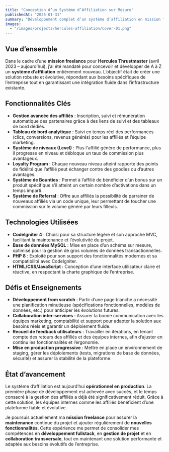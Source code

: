 ```yaml
---
title: "Conception d’un Système d’Affiliation sur Mesure"
publishedAt: "2025-01-31"
summary: "Développement complet d’un système d’affiliation en mission freelance pour Hercules Thrustmaster, actuellement en production et évoluant grâce à de nouvelles fonctionnalités et à la maintenance continue."
images:
  - "/images/projects/hercules-affiliation/cover-01.png"
---
```


## Vue d’ensemble

Dans le cadre d’une **mission freelance** pour **Hercules Thrustmaster** (avril 2023 – aujourd’hui), j’ai été mandaté pour concevoir et développer de A à Z un **système d’affiliation** entièrement nouveau. L’objectif était de créer une solution robuste et évolutive, répondant aux besoins spécifiques de l’entreprise tout en garantissant une intégration fluide dans l’infrastructure existante.

## Fonctionnalités Clés

- **Gestion avancée des affiliés** : Inscription, suivi et rémunération automatique des partenaires grâce à des liens de suivi et des tableaux de bord dédiés.
- **Tableau de bord analytique** : Suivi en temps réel des performances (clics, conversions, revenus générés) pour les affiliés et l’équipe marketing.
- **Système de niveaux (Level)** : Plus l'affilié génère de performance, plus il progresse en niveau et débloque un taux de commission plus avantageux.
- **Loyalty Program** : Chaque nouveau niveau atteint rapporte des points de fidélité que l’affilié peut échanger contre des goodies ou d’autres avantages.
- **Système de Bounties** : Permet à l’affilié de bénéficier d’un bonus sur un produit spécifique s’il atteint un certain nombre d’activations dans un temps imparti.
- **Système de Referral** : Offre aux affiliés la possibilité de parrainer de nouveaux affiliés via un code unique, leur permettant de toucher une commission sur le volume généré par leurs filleuls.

## Technologies Utilisées

- **CodeIgniter 4** : Choisi pour sa structure légère et son approche MVC, facilitant la maintenance et l’évolutivité du projet.
- **Base de données MySQL** : Mise en place d’un schéma sur mesure, optimisé pour la gestion de gros volumes de données transactionnelles.
- **PHP 8** : Exploité pour son support des fonctionnalités modernes et sa compatibilité avec CodeIgniter.
- **HTML/CSS/JavaScript** : Conception d’une interface utilisateur claire et réactive, en respectant la charte graphique de l’entreprise.

## Défis et Enseignements

- **Développement from scratch** : Partir d’une page blanche a nécessité une planification minutieuse (spécifications fonctionnelles, modèles de données, etc.) pour anticiper les évolutions futures.
- **Collaboration inter-services** : Assurer la bonne communication avec les équipes marketing, comptabilité et support pour adapter la solution aux besoins réels et garantir un déploiement fluide.
- **Recueil de feedback utilisateurs** : Travailler en itérations, en tenant compte des retours des affiliés et des équipes internes, afin d’ajuster en continu les fonctionnalités et l’ergonomie.
- **Mise en production progressive** : Mettre en place un environnement de staging, gérer les déploiements (tests, migrations de base de données, sécurité) et assurer la stabilité de la plateforme.

## État d’avancement

Le système d’affiliation est aujourd’hui **opérationnel en production**. La première phase de développement est achevée avec succès, et le temps consacré à la gestion des affiliés a déjà été significativement réduit. Grâce à cette solution, les équipes internes comme les affiliés bénéficient d’une plateforme fiable et évolutive.

Je poursuis actuellement ma **mission freelance** pour assurer la **maintenance** continue du projet et ajouter régulièrement de **nouvelles fonctionnalités**. Cette expérience me permet de consolider mes compétences en **développement fullstack**, en **gestion de projet** et en **collaboration transversale**, tout en maintenant une solution performante et adaptée aux besoins évolutifs de l’entreprise.

